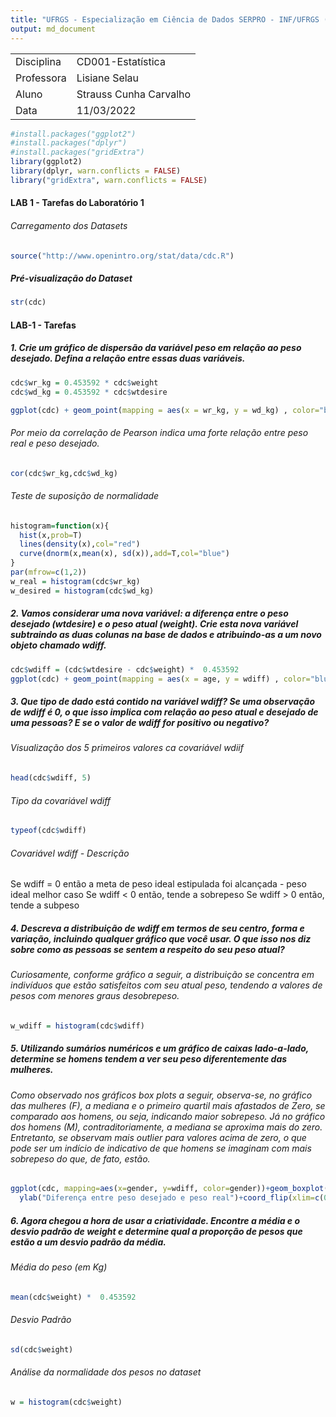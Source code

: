 ```yaml
---
title: "UFRGS - Especialização em Ciência de Dados SERPRO - INF/UFRGS (2022-2023)"
output: md_document
---
```


|            |                        |
|------------|------------------------|
| Disciplina | CD001-Estatística      |
| Professora | Lisiane Selau          |
| Aluno      | Strauss Cunha Carvalho |
| Data       | 11/03/2022             |

```r
#install.packages("ggplot2")
#install.packages("dplyr")
#install.packages("gridExtra")
library(ggplot2)
library(dplyr, warn.conflicts = FALSE)
library("gridExtra", warn.conflicts = FALSE)
```

#### **LAB 1** - Tarefas do Laboratório 1

###### Carregamento dos Datasets
```r
source("http://www.openintro.org/stat/data/cdc.R")
```

##### Pré-visualização do Dataset
```r
str(cdc)
```
#### **LAB-1** - Tarefas

##### __1. Crie um gráfico de dispersão da variável peso em relação ao peso desejado. Defina a relação entre essas duas variáveis.__
```r
cdc$wr_kg = 0.453592 * cdc$weight
cdc$wd_kg = 0.453592 * cdc$wtdesire
```

```r
ggplot(cdc) + geom_point(mapping = aes(x = wr_kg, y = wd_kg) , color="blue") + ggtitle("Peso real x Peso desejado - Kg") 

```
######  _Por meio da correlação de Pearson indica uma forte relação entre peso real e peso desejado._
```r
cor(cdc$wr_kg,cdc$wd_kg)
```
###### _Teste de suposição de normalidade_
```r
histogram=function(x){
  hist(x,prob=T)
  lines(density(x),col="red")
  curve(dnorm(x,mean(x), sd(x)),add=T,col="blue")
}
par(mfrow=c(1,2))
w_real = histogram(cdc$wr_kg)
w_desired = histogram(cdc$wd_kg)
```

##### __2.  Vamos considerar uma nova variável: a diferença entre o peso desejado (wtdesire) e o peso atual (weight). Crie esta nova variável subtraindo as duas colunas na base de dados e atribuindo-as a um novo objeto chamado wdiff.__

```r
cdc$wdiff = (cdc$wtdesire - cdc$weight) *  0.453592 
ggplot(cdc) + geom_point(mapping = aes(x = age, y = wdiff) , color="blue") + ggtitle("Peso desejado (Kg) - Peso real (Kg) * idade") 
```

##### __3.  Que tipo de dado está contido na variável wdiff? Se uma observação de wdiff é 0, o que isso implica com relação ao peso atual e desejado de uma pessoas? E se o valor de wdiff for positivo ou negativo?__

###### _Visualização dos 5 primeiros valores ca covariável wdiif_
```r
head(cdc$wdiff, 5)
```
###### _Tipo da covariável wdiff_
```r
typeof(cdc$wdiff)
```
###### _Covariável wdiff - Descrição_
Se wdiff = 0 então a meta de peso ideal estipulada foi alcançada - peso ideal melhor caso
Se wdiff < 0 então, tende a sobrepeso
Se wdiff > 0 então, tende a subpeso

##### __4.  Descreva a distribuição de wdiff em termos de seu centro, forma e variação, incluindo qualquer gráfico que você usar. O que isso nos diz sobre como as pessoas se sentem a respeito do seu peso atual?__

###### _Curiosamente, conforme gráfico a seguir, a distribuição se concentra em indivíduos que estão satisfeitos com seu atual peso, tendendo a valores de pesos com menores graus desobrepeso._

```r
w_wdiff = histogram(cdc$wdiff)
```

##### __5.  Utilizando sumários numéricos e um gráfico de caixas lado-a-lado, determine se homens tendem a ver seu peso diferentemente das mulheres.__

###### _Como observado nos gráficos box plots a seguir, observa-se, no gráfico das mulheres (F), a mediana e o primeiro quartil mais afastados de Zero, se comparado aos homens, ou seja, indicando maior sobrepeso. Já no gráfico dos homens (M), contraditoriamente, a mediana se aproxima mais do zero. Entretanto, se observam mais outlier para valores acima de zero, o que pode ser um indício de indicativo de que homens se imaginam com mais sobrepeso do que, de fato, estão._
```r
ggplot(cdc, mapping=aes(x=gender, y=wdiff, color=gender))+geom_boxplot()+geom_boxplot(outlier.color = "red")+ xlab("Gênero") + 
  ylab("Diferença entre peso desejado e peso real")+coord_flip(xlim=c(0, 2))
```

##### __6.  Agora chegou a hora de usar a criatividade. Encontre a média e o desvio padrão de weight e determine qual a proporção de pesos que estão a um desvio padrão da média.__

###### _Média do peso (em Kg)_

```r
mean(cdc$weight) *  0.453592 
```
###### _Desvio Padrão_
```r
sd(cdc$weight) 
```
###### _Análise da normalidade dos pesos no dataset_
```r
w = histogram(cdc$weight)
```
